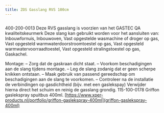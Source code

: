 ```yaml
---
title: ZOS Gasslang RVS 100cm
---
```



<Image src={imageProduct} width={imageProduct.width} alt="" />

400-200-0013
Deze RVS gasslang is voorzien van het GASTEC QA kwaliteitskeurmerk
Deze slang kan gebruikt worden voor het aansluiten van:
Inbouwfornuis, Inbouwoven, Vast opgestelde wasmachine of droger op gas, Vast opgesteld warmwaterdoorstroomtoestel op gas, Vast opgesteld warmwatervoorraadtoestel, Vast opgesteld stralingstoestel op gas, Gaskachel.

Montage:
–  Zorg dat de gaskraan dicht staat.
–  Voorkom beschadigingen aan de slang tijdens montage.
–  Leg de slang zodanig dat er geen scherpe knikken ontstaan.
–  Maak gebruik van passend gereedschap om beschadigingen aan de slang te voorkomen.
–  Controleer na de installatie de verbindingen op gasdichtheid (bijv. met een gaslekspay)
Verwijder hierna direct het schuim en reinig de gasslang grondig.
115-100-0178 Griffon gaslekspray spuitbus 400ml.
[https://www.xper-products.nl/portfolio/griffon-gaslekspray-400ml](griffon-gaslekspray-400ml)
